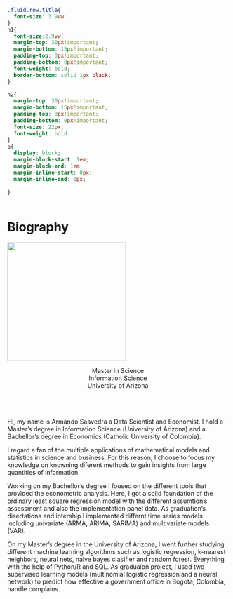 
```css
.fluid.row.title{
  font-size: 3.9vw
}
h1{
  font-size:2.9vw;
  margin-top: 30px!important;
  margin-bottom: 15px!important;
  padding-top: 0px!important;
  padding-bottom: 0px!important;
  font-weight: bold;
  border-bottom: solid 1px black;
}

h2{
  margin-top: 30px!important;
  margin-bottom: 15px!important;
  padding-top: 0px!important;
  padding-bottom: 0px!important;
  font-size: 22px;
  font-weight: bold
}
p{
  display: block;
  margin-block-start: 1em;
  margin-block-end: 1em;
  margin-inline-start: 0px;
  margin-inline-end: 0px;
  
}
  

```


# Biography


<div class = "row">
  
<div class = "col-lg-3">
<img src="Portrait.jpg" width="270px">
<p align="center">
  Master in Science
  <br>
  Information Science
  <br>
  University of Arizona
  <br>
  <br>
</p>

</div>
  
  
<div class = "col-lg-9">
<br><br> Hi, my name is Armando Saavedra a Data Scientist and Economist. I hold a Master's degree in Information Science (University of Arizona) and a Bachellor's degree in Economics (Catholic University of Colombia).

I regard a fan of the multiple applications of mathematical models and statistics in science and business. For this reason, I choose to focus my knowledge on knowning diferent methods to gain insights from large quantities of information. 

Working on my Bachellor's degree I foused on the different tools that provided the econometric analysis. Here, I got a solid foundation of the ordinary least square regression model with the different assumtion's assessment and also the implementation panel data. As graduation's disertationa and intership I implemented  differnt time series models including univariate (ARMA, ARIMA, SARIMA) and multivariate models (VAR).

On my Master's degree in the University of Arizona, I went further studying different machine learning algorithms such as logistic regression, k-nearest neighbors, neural nets, naive bayes clasifier and random forest. Everything with the help of Python/R and SQL. As graduaion project, I used two supervised learning models (multinomial logistic regression and a neural network) to predict how effective a government office in Bogota, Colombia, handle complains.   

</div>

</div>







